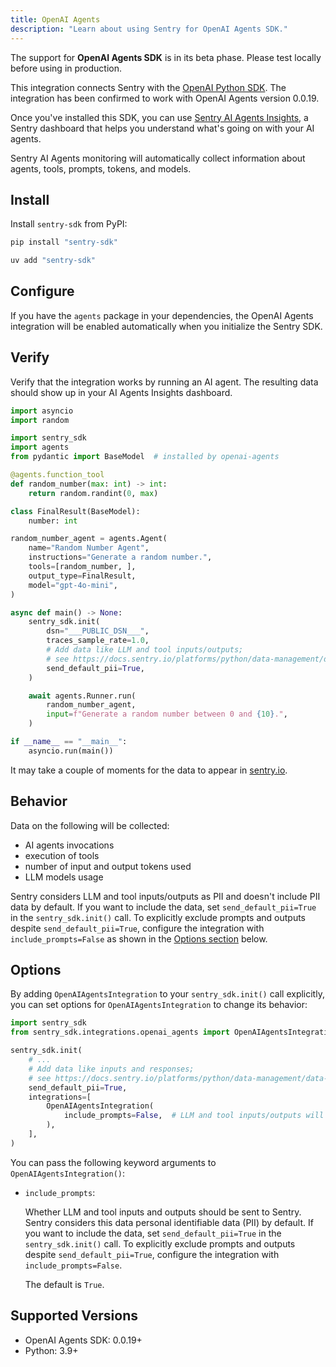 ```yaml
---
title: OpenAI Agents
description: "Learn about using Sentry for OpenAI Agents SDK."
---
```


<Alert title="Beta">

The support for **OpenAI Agents SDK** is in its beta phase. Please test locally before using in production.

</Alert>

This integration connects Sentry with the [OpenAI Python SDK](https://openai.github.io/openai-agents-python/).
The integration has been confirmed to work with OpenAI Agents version 0.0.19.

Once you've installed this SDK, you can use [Sentry AI Agents Insights](https://sentry.io/orgredirect/organizations/:orgslug/insights/ai/agents/), a Sentry dashboard that helps you understand what's going on with your AI agents.

Sentry AI Agents monitoring will automatically collect information about agents, tools, prompts, tokens, and models.

## Install

Install `sentry-sdk` from PyPI:

```bash {tabTitle:pip}
pip install "sentry-sdk"
```

```bash {tabTitle:uv}
uv add "sentry-sdk"
```

## Configure

If you have the `agents` package in your dependencies, the OpenAI Agents integration will be enabled automatically when you initialize the Sentry SDK.

<PlatformContent includePath="getting-started-config" />

## Verify

Verify that the integration works by running an AI agent. The resulting data should show up in your AI Agents Insights dashboard.

```python
import asyncio
import random

import sentry_sdk
import agents
from pydantic import BaseModel  # installed by openai-agents

@agents.function_tool
def random_number(max: int) -> int:
    return random.randint(0, max)

class FinalResult(BaseModel):
    number: int

random_number_agent = agents.Agent(
    name="Random Number Agent",
    instructions="Generate a random number.",
    tools=[random_number, ],
    output_type=FinalResult,
    model="gpt-4o-mini",
)

async def main() -> None:
    sentry_sdk.init(
        dsn="___PUBLIC_DSN___",
        traces_sample_rate=1.0,
        # Add data like LLM and tool inputs/outputs;
        # see https://docs.sentry.io/platforms/python/data-management/data-collected/ for more info
        send_default_pii=True,
    )

    await agents.Runner.run(
        random_number_agent,
        input=f"Generate a random number between 0 and {10}.",
    )

if __name__ == "__main__":
    asyncio.run(main())
```

It may take a couple of moments for the data to appear in [sentry.io](https://sentry.io).

## Behavior

Data on the following will be collected:

- AI agents invocations
- execution of tools
- number of input and output tokens used
- LLM models usage

Sentry considers LLM and tool inputs/outputs as PII and doesn't include PII data by default. If you want to include the data, set `send_default_pii=True` in the `sentry_sdk.init()` call. To explicitly exclude prompts and outputs despite `send_default_pii=True`, configure the integration with `include_prompts=False` as shown in the [Options section](#options) below.

## Options

By adding `OpenAIAgentsIntegration` to your `sentry_sdk.init()` call explicitly, you can set options for `OpenAIAgentsIntegration` to change its behavior:

```python
import sentry_sdk
from sentry_sdk.integrations.openai_agents import OpenAIAgentsIntegration

sentry_sdk.init(
    # ...
    # Add data like inputs and responses;
    # see https://docs.sentry.io/platforms/python/data-management/data-collected/ for more info
    send_default_pii=True,
    integrations=[
        OpenAIAgentsIntegration(
            include_prompts=False,  # LLM and tool inputs/outputs will be not sent to Sentry, despite send_default_pii=True
        ),
    ],
)
```

You can pass the following keyword arguments to `OpenAIAgentsIntegration()`:

- `include_prompts`:

  Whether LLM and tool inputs and outputs should be sent to Sentry. Sentry considers this data personal identifiable data (PII) by default. If you want to include the data, set `send_default_pii=True` in the `sentry_sdk.init()` call. To explicitly exclude prompts and outputs despite `send_default_pii=True`, configure the integration with `include_prompts=False`.

  The default is `True`.

## Supported Versions

- OpenAI Agents SDK: 0.0.19+
- Python: 3.9+
